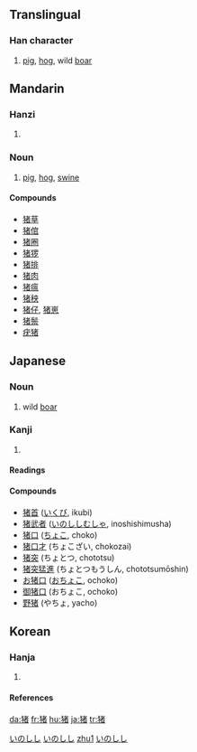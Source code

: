 {{zh-forms|{{zh-lookup|猪}}|{{zh-lookup|豬}}}}
{{see|豬|猪}}

==Translingual==
===Han character===
{{Han char|rn=94|rad=犬|as=08|sn=11|four=|canj=大竹十大日 (KHJKA)}}
# [[pig]], [[hog]], wild [[boar]]



==Mandarin==
===Hanzi===
{{cmn-hanzi|tra=豬|pin=[[zhū]] (zhu1)|wg=chu<sup>1</sup>}}
# {{defn|Mandarin}}

===Noun===

# [[pig]], [[hog]], [[swine]]

====Compounds====
*[[猪草]]
*[[猪倌]]
*[[猪圈]]
*[[猪猡]]
*[[猪排]]
*[[猪肉]]
*[[猪瘟]]
*[[猪秧]]
*[[猪仔]], [[猪崽]]
*[[猪鬃]]
*[[疣猪]]

==Japanese==
===Noun===
[[Category:1000 Japanese basic words|いのしし]]
{{ja-noun|k|hira=いのしし|rom=inoshishi}}
#wild [[boar]]
[[Category:ja:Mammals|いのしし]]
===Kanji===
{{ja-kanji|grade=|rs=犬08}}
# {{defn|Japanese}} 
====Readings====
{{ja-readings|on=[[ちょ]] ([[cho]])|kun=[[いのしし]] ([[inoshishi]]), [[い]] ([[i]])|nanori=}}
====Compounds====
*[[猪首]] ([[いくび]], ikubi)
*[[猪武者]] ([[いのししむしゃ]], inoshishimusha)
*[[猪口]] ([[ちょこ]], choko)
*[[猪口才]] (ちょこざい, chokozai)
*[[猪突]] (ちょとつ, chototsu)
*[[猪突猛進]] (ちょとつもうしん, chototsumōshin)
*[[お猪口]] ([[おちょこ]], ochoko)
*[[御猪口]] (おちょこ, ochoko)
*[[野猪]] (やちょ, yacho)

==Korean==
===Hanja===
{{ko-hanja|hangeul=[[저]]|eumhun=|rv=jeo|mr=chŏ|y=ce}}
# {{defn|Korean}}

====References====
{{Han ref|kx=0714.260|dkj=20511|dj=1126.240|hdz=21351.090|uh=732A|ud=29482}}
[[Category:zh-cn:Mammals|zhu1]]
[[Category:Japanese nouns|いのしし]]

[[da:猪]]
[[fr:猪]]
[[hu:猪]]
[[ja:猪]]
[[tr:猪]]